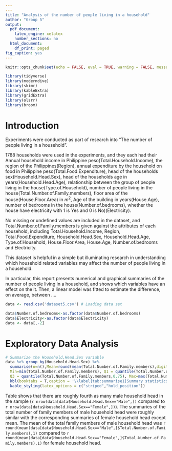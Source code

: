 ---
---
title: "Analysis of the number of people living in a household"
author: "Group 5"
output:
  pdf_document:
    latex_engine: xelatex
    number_sections: no
  html_document:
    df_print: paged
fig_caption: yes
---

```{r setup, include=FALSE}
knitr::opts_chunk$set(echo = FALSE, eval = TRUE, warning = FALSE, message = FALSE, comment = NA)
```

```{r libraries}
library(tidyverse)
library(moderndive)
library(skimr)
library(kableExtra)
library(gridExtra)
library(olsrr)
library(broom)
```

# Introduction {#sec:Intro}
Experiments were conducted as part of research into "The number of people living in a household".

1788 households were used in the experiments, and they each had their Annual household income in Philippine peso(Total.Household.Income), the region of the Philippines(Region), annual expenditure by the household on food in Philippine peso(Total.Food.Expenditure), head of the households sex(Household.Head.Sex), head of the households age in years(Household.Head.Age), relationship between the group of people living in the house(Type.of.Household), number of people living in the house(Total.Number.of.Family.members), floor area of the house(House.Floor.Area) in $m^2$, Age of the building in years(House.Age), number of bedrooms in the house(Number.of.bedrooms), whether the house have electricity with 1 is Yes and 0 is No)(Electricity).

No missing or undefined values are included in the dataset, and Total.Number.of.Family.members is given against the attributes of each household, including Total.Household.Income, Region, Total.Food.Expenditure, Household.Head.Sex, Household.Head.Age, Type.of.Household, House.Floor.Area, House.Age, Number.of.bedrooms and Electricity.

This dataset is helpful in a simple but illuminating research in understanding which household related variables may affect the number of people living in a household.

In particular, this report presents numerical and graphical summaries of the number of people living in a household, and shows which variables have an effect on the it. Then, a linear model was fitted to estimate the difference, on average, between ....

```{r loading dataset}
data <- read.csv('dataset5.csv') # Loading data set
```

```{r data cleaning}
data$Number.of.bedrooms<-as.factor(data$Number.of.bedrooms)
data$Electricity<-as.factor(data$Electricity)
data <- data[,-2]
```

# Exploratory Data Analysis {#sec:EDA}
```{r}
# Summarize the Household.Head.Sex variable
data %>% group_by(Household.Head.Sex) %>%
  summarise(n=n(),Mean=round(mean(Total.Number.of.Family.members),digits=1), St.Dev=round(sd(Total.Number.of.Family.members),digits=1), # Summarize info
  Min=min(Total.Number.of.Family.members), Q1 = quantile(Total.Number.of.Family.members,0.25), Median=median(Total.Number.of.Family.members),
  Q3 = quantile(Total.Number.of.Family.members,0.75), Max=max(Total.Number.of.Family.members))%>%
  kbl(booktabs = T,caption = '\\label{tab:summarise1}Summary statistics on Total.Number.of.Family.members by the Household.Head.Sex')%>%
  kable_styling(latex_options = c("striped","hold_position"))
```

Table \ref{tab:summarise1} shows that there are roughly fourth as many male household head in the sample (`r nrow(data[data$Household.Head.Sex=="Male",])` compared to `r nrow(data[data$Household.Head.Sex=="Female",])`). 
The summaries of the total number of family members of male household head were roughly similar with the corresponding summaries of female household head except mean. The mean of the total family members of male household head was `r round(mean(data[data$Household.Head.Sex=="Male",]$Total.Number.of.Family.members),1)` compared to `r round(mean(data[data$Household.Head.Sex=="Female",]$Total.Number.of.Family.members),1)` for female household head.
